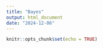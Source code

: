 ---
title: "Bayes"
output: html_document
date: "2024-12-06"
---

```{r setup, include=FALSE}
knitr::opts_chunk$set(echo = TRUE)
```

